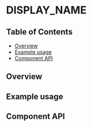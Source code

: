 
# DISPLAY_NAME

## Table of Contents

- [Overview](#overview)
- [Example usage](#example-usage)
- [Component API](#component-api)

## Overview

<!-- TODO: Overview. -->

## Example usage

<!-- TODO: One example per designed use case. -->

<Preview>
  <Story id="experimental-STORYBOOK_NAME--example-one" />
</Preview>

## Component API

<Props />
